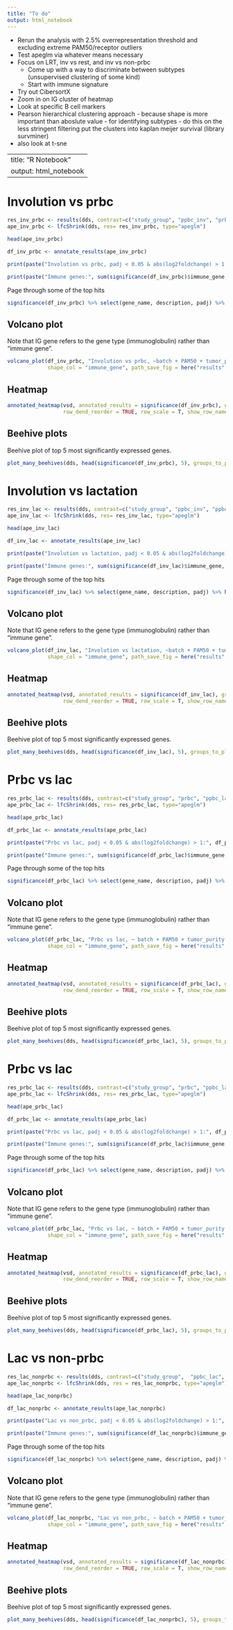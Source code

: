```yaml
---
title: "To do"
output: html_notebook
---
```


* Rerun the analysis with 2.5% overrepresentation threshold and excluding extreme PAM50/receptor outliers
* Test apeglm via whatever means necessary
* Focus on LRT, inv vs rest, and inv vs non-prbc
  * Come up with a way to discriminate between subtypes (unsupervised clustering of some kind)
  * Start with immune signature
* Try out CibersortX
* Zoom in on IG cluster of heatmap
* Look at specific B cell markers
* Pearson hierarchical clustering approach - because shape is more important than aboslute value - for identifying subtypes - do this on the less stringent filtering
	put the clusters into kaplan meijer survival (library survminer)
* also look at t-sne

---
title: "R Notebook"
output: html_notebook
---

# Involution vs prbc

```r
res_inv_prbc <- results(dds, contrast=c("study_group", "ppbc_inv", "prbc"))
ape_inv_prbc <- lfcShrink(dds, res= res_inv_prbc, type="apeglm")

head(ape_inv_prbc)
```

```r
df_inv_prbc <- annotate_results(ape_inv_prbc)

print(paste("Involution vs prbc, padj < 0.05 & abs(log2foldchange) > 1:", df_inv_prbc %>% significance() %>% nrow()))

```

```r
print(paste("Immune genes:", sum(significance(df_inv_prbc)$immune_gene, na.rm=T), "/", nrow(significance(df_inv_prbc))))
```

Page through some of the top hits

```r
significance(df_inv_prbc) %>% select(gene_name, description, padj) %>% head(30)
```


## Volcano plot

Note that IG gene refers to the gene type (immunoglobulin) rather than "immune gene".

```r
volcano_plot(df_inv_prbc, "Involution vs prbc, ~batch + PAM50 + tumor_purity + study_group",
             shape_col = "immune_gene", path_save_fig = here("results","diffex","figs", "volc_inv_prbc.jpg"))
```
## Heatmap

```r
annotated_heatmap(vsd, annotated_results = significance(df_inv_prbc), groups_to_plot = c("ppbc_inv", "prbc"),
                  row_dend_reorder = TRUE, row_scale = T, show_row_names=F, show_column_names=F)
```

## Beehive plots

Beehive plot of top 5 most significantly expressed genes.

```r
plot_many_beehives(dds, head(significance(df_inv_prbc), 5), groups_to_plot = c("ppbc_inv", "prbc"))
```

# Involution vs lactation

```r
res_inv_lac <- results(dds, contrast=c("study_group", "ppbc_inv", "ppbc_lac"))
ape_inv_lac <- lfcShrink(dds, res= res_inv_lac, type="apeglm")

head(ape_inv_lac)
```

```r
df_inv_lac <- annotate_results(ape_inv_lac)

print(paste("Involution vs lactation, padj < 0.05 & abs(log2foldchange) > 1:", df_inv_lac %>% significance() %>% nrow()))

```

```r
print(paste("Immune genes:", sum(significance(df_inv_lac)$immune_gene, na.rm=T), "/", nrow(significance(df_inv_lac))))
```

Page through some of the top hits

```r
significance(df_inv_lac) %>% select(gene_name, description, padj) %>% head(30)
```


## Volcano plot

Note that IG gene refers to the gene type (immunoglobulin) rather than "immune gene".

```r
volcano_plot(df_inv_lac, "Involution vs lactation, ~batch + PAM50 + tumor_purity + study_group",
             shape_col = "immune_gene", path_save_fig = here("results","diffex","figs", "volc_inv_lac.jpg"))
```

## Heatmap

```r
annotated_heatmap(vsd, annotated_results = significance(df_inv_lac), groups_to_plot = c("ppbc_inv", "ppbc_lac"),
                  row_dend_reorder = TRUE, row_scale = T, show_row_names=F, show_column_names=F)
```

## Beehive plots

Beehive plot of top 5 most significantly expressed genes.

```r
plot_many_beehives(dds, head(significance(df_inv_lac), 5), groups_to_plot = c("ppbc_inv", "ppbc_lac"))
```

# Prbc vs lac

```r
res_prbc_lac <- results(dds, contrast=c("study_group", "prbc", "ppbc_lac"))
ape_prbc_lac <- lfcShrink(dds, res= res_prbc_lac, type="apeglm")

head(ape_prbc_lac)
```

```r
df_prbc_lac <- annotate_results(ape_prbc_lac)

print(paste("Prbc vs lac, padj < 0.05 & abs(log2foldchange) > 1:", df_prbc_lac %>% significance() %>% nrow()))

```

```r
print(paste("Immune genes:", sum(significance(df_prbc_lac)$immune_gene, na.rm=T), "/", nrow(significance(df_prbc_lac))))
```

Page through some of the top hits

```r
significance(df_prbc_lac) %>% select(gene_name, description, padj) %>% head(30)
```


## Volcano plot

Note that IG gene refers to the gene type (immunoglobulin) rather than "immune gene".

```r
volcano_plot(df_prbc_lac, "Prbc vs lac, ~ batch + PAM50 + tumor_purity + study_group",
             shape_col = "immune_gene", path_save_fig = here("results","diffex","figs", "volc_prbc_lac.jpg"))
```

## Heatmap

```r
annotated_heatmap(vsd, annotated_results = significance(df_prbc_lac), groups_to_plot = c("prbc", "ppbc_lac"),
                  row_dend_reorder = TRUE, row_scale = T, show_row_names=F, show_column_names=F)
```

## Beehive plots

Beehive plot of top 5 most significantly expressed genes.

```r
plot_many_beehives(dds, head(significance(df_prbc_lac), 5), groups_to_plot = c("prbc", "ppbc_lac"))
```



# Prbc vs lac

```r
res_prbc_lac <- results(dds, contrast=c("study_group", "prbc", "ppbc_lac"))
ape_prbc_lac <- lfcShrink(dds, res= res_prbc_lac, type="apeglm")

head(ape_prbc_lac)
```

```r
df_prbc_lac <- annotate_results(ape_prbc_lac)

print(paste("Prbc vs lac, padj < 0.05 & abs(log2foldchange) > 1:", df_prbc_lac %>% significance() %>% nrow()))

```

```r
print(paste("Immune genes:", sum(significance(df_prbc_lac)$immune_gene, na.rm=T), "/", nrow(significance(df_prbc_lac))))
```

Page through some of the top hits

```r
significance(df_prbc_lac) %>% select(gene_name, description, padj) %>% head(30)
```


## Volcano plot

Note that IG gene refers to the gene type (immunoglobulin) rather than "immune gene".

```r
volcano_plot(df_prbc_lac, "Prbc vs lac, ~ batch + PAM50 + tumor_purity + study_group",
             shape_col = "immune_gene", path_save_fig = here("results","diffex","figs", "volc_prbc_lac.jpg"))
```

## Heatmap

```r
annotated_heatmap(vsd, annotated_results = significance(df_prbc_lac), groups_to_plot = c("prbc", "ppbc_lac"),
                  row_dend_reorder = TRUE, row_scale = T, show_row_names=F, show_column_names=F)
```

## Beehive plots

Beehive plot of top 5 most significantly expressed genes.

```r
plot_many_beehives(dds, head(significance(df_prbc_lac), 5), groups_to_plot = c("prbc", "ppbc_lac"))
```

# Lac vs non-prbc

```r
res_lac_nonprbc <- results(dds, contrast=c("study_group",  "ppbc_lac", "non_prbc"))
ape_lac_nonprbc <- lfcShrink(dds, res = res_lac_nonprbc, type="apeglm")

head(ape_lac_nonprbc)
```

```r
df_lac_nonprbc <- annotate_results(ape_lac_nonprbc)

print(paste("Lac vs non_prbc, padj < 0.05 & abs(log2foldchange) > 1:", df_lac_nonprbc %>% significance() %>% nrow()))

```

```r
print(paste("Immune genes:", sum(significance(df_lac_nonprbc)$immune_gene, na.rm=T), "/", nrow(significance(df_lac_nonprbc))))
```

Page through some of the top hits

```r
significance(df_lac_nonprbc) %>% select(gene_name, description, padj) %>% head(30)
```


## Volcano plot

Note that IG gene refers to the gene type (immunoglobulin) rather than "immune gene".

```r
volcano_plot(df_lac_nonprbc, "Lac vs non_prbc, ~ batch + PAM50 + tumor_purity + study_group",
             shape_col = "immune_gene", path_save_fig = here("results","diffex","figs", "volc_lac_nonprbc.jpg"))
```

## Heatmap

```r
annotated_heatmap(vsd, annotated_results = significance(df_lac_nonprbc), groups_to_plot = c("non_prbc", "ppbc_lac"),
                  row_dend_reorder = TRUE, row_scale = T, show_row_names=F, show_column_names=F)
```

## Beehive plots

Beehive plot of top 5 most significantly expressed genes.

```r
plot_many_beehives(dds, head(significance(df_lac_nonprbc), 5), groups_to_plot = c("non_prbc", "ppbc_lac"))
```